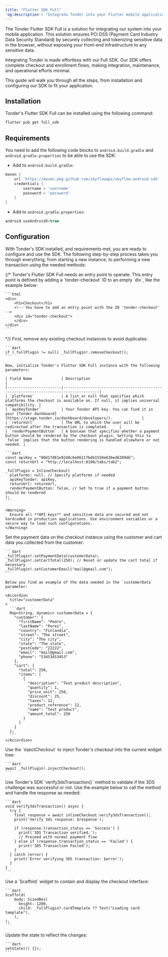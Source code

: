 ```yaml
---
title: "Flutter SDK Full"
'og:description': "Integrate Tonder into your Flutter mobile application with our Full SDK. Securely collect and tokenize sensitive data, and streamline your checkout and enrollment flows."
---
```


The Tonder Flutter SDK Full is a solution for integrating our system into your mobile application. This solution ensures PCI DSS (Payment Card Industry Data Security Standard) by securely collecting and tokenizing sensitive data in the browser, without exposing your front-end infrastructure to any sensitive data.

Integrating Tonder is made effortless with our Full SDK. Our SDK offers complete checkout and enrollment flows, making integration, maintenance, and operational efforts minimal.

This guide will walk you through all the steps, from installation and configuring our SDK to fit your application.

## Installation

Tonder's Flutter SDK Full can be installed using the following command:

```sh
flutter pub get full_sdk
```

## Requirements

You need to add the following code blocks to `android.build.gradle` and `android.gradle.properties` to be able to use the SDK:

- Add to `android.build.gradle`:
```gradle
maven {
    url 'https://maven.pkg.github.com/skyflowapi/skyflow-android-sdk'
    credentials {
        username = 'username'
        password = 'password'
    }
}
```

- Add to `android.gradle.properties`:
```gradle
android.useAndroidX=true
```

## Configuration

With Tonder's SDK installed, and requirements met, you are ready to configure and use the SDK. The following step-by-step process takes you through everything, from starting a new instance, to performing a new transaction using the needed methods:

<Steps>
  {/* <Step title="Add the required ID to your HTML">
    Tonder's Flutter SDK Full needs an entry point to operate. This entry point is defined by adding a `tonder-checkout` ID to an empty `div`, like the example below:

    ```html
    <div>
        <h1>Checkout</h1>
        <!-- You have to add an entry point with the ID 'tonder-checkout' -->
        <div id="tonder-checkout">
        </div>
    </div>
    ```
  </Step> */}
  <Step title="Initialize Tonder's SDK Instance">
    First, remove any existing checkout instances to avoid duplicates:

    ```dart
    if (_fullPlugin != null) _fullPlugin!.removeCheckout();
    ```

    Now, initialize Tonder's Flutter SDK Full instance with the following parameters:

    | Field Name             | Description                                                                          |
    |------------------------|--------------------------------------------------------------------------------------|
    | `platforms`            | A list or null that specifies which platforms the checkout is available on. If null, it implies universal compatibility. |
    | `apiKeyTonder`         | Your Tonder API key. You can find it in your [Tonder dashboard](https://stage.tonder.io/dashboard/developers/).             |
    | `returnUrl`            | The URL to which the user will be redirected after the transaction is completed.     |
    | `renderPaymentButton`  | A boolean that specifies whether a payment button should be rendered by the checkout plugin. Setting this to `false` implies that the button rendering is handled elsewhere or not needed. |

    ```dart
    const apiKey = "00d17d61e9240c6e0611fbdb1558e636ed6389db";
    const returnUrl = "http://localhost:8100/tabs/tab2";

    _fullPlugin = InlineCheckout(
      platforms: null, // Specify platforms if needed
      apiKeyTonder: apiKey,
      returnUrl: returnUrl,
      renderPaymentButton: false, // Set to true if a payment button should be rendered
    );
    ```

    <Warning>
      Ensure all **API keys** and sensitive data are secured and not hardcoded in production applications. Use environment variables or a secure way to load such configurations.
    </Warning>
  </Step>
  <Step title="Set Payment Data">
    Set the payment data on the checkout instance using the customer and cart data you collected from the customer:
  
    ```dart
    _fullPlugin!.setPaymentData(customerData);
    _fullPlugin!.setCartTotal(250); // Reset or update the cart total if necessary
    _fullPlugin!.setCustomerEmail("mail@gmail.com");
    ```

    Below you find an example of the data needed in the `customerData` parameter:
    
    <Accordion
      title="customerData"
    >
      ```dart
      Map<String, dynamic> customerData = {
        "customer": {
          "firstName": "Pedro",
          "lastName": "Perez",
          "country": "Finlandia",
          "street": "The street",
          "city": "The city",
          "state": "The state",
          "postCode": "22222",
          "email": "mail@gmail.com",
          "phone": "53453453453"
        },
        "cart": {
          "total": 250,
          "items": [
            {
              "description": "Test product description",
              "quantity": 1,
              "price_unit": 250,
              "discount": 25,
              "taxes": 12,
              "product_reference": 12,
              "name": "Test product",
              "amount_total": 250
            }
          ]
        }
      };
      ```
    </Accordion>
  
  </Step>
  <Step title="Launch the Checkout Interface">
    Use the `injectCheckout` to inject Tonder's checkout into the current widget tree:

    ```dart
    await _fullPlugin!.injectCheckout();
    ```
  </Step>

  <Step title="Add 3DS verification">
    Use Tonder's SDK `verify3dsTransaction()` method to validate if the 3DS challenge was successful or not. Use the example below to call the method and handle the response as needed:

    ```dart
    void verify3dsTransaction() async {
      try {
        final response = await inlineCheckout.verify3dsTransaction();
        print('Verify 3ds response: $response');

        if (response.transaction_status == 'Success') {
          print('3DS Transaction verified.');
          // Proceed with normal payment flow
        } else if (response.transaction_status == 'Failed') {
          print('3DS Transaction Failed');
        }
      } catch (error) {
        print('Error verifying 3DS transaction: $error');
      }
    }
    ```
  </Step>

  <Step title="Display the Checkout UI">
    Use a `Scaffold` widget to contain and display the checkout interface:

    ```dart
    Scaffold(
        body: SizedBox(
          height: 1200,
          child: _fullPlugin?.cardTemplate ?? Text("Loading card template"),
        ),
    );
    ```
  </Step>
  <Step title="Update the application">
    Update the state to reflect the changes:

    ```dart
    setState(() {});
    ```
  </Step>
</Steps>
